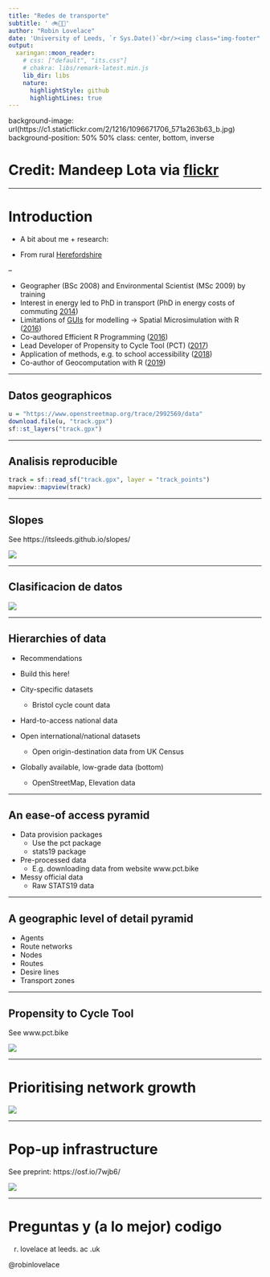 ```yaml
---
title: "Redes de transporte"
subtitle: ' 🚲🚃🚀'
author: "Robin Lovelace"
date: 'University of Leeds, `r Sys.Date()`<br/><img class="img-footer" alt="" src="http://www.stephanehess.me.uk/images/picture3.png">'
output:
  xaringan::moon_reader:
    # css: ["default", "its.css"]
    # chakra: libs/remark-latest.min.js
    lib_dir: libs
    nature:
      highlightStyle: github
      highlightLines: true
---
```


background-image: url(https://c1.staticflickr.com/2/1216/1096671706_571a263b63_b.jpg)
background-position: 50% 50%
class: center, bottom, inverse

# Credit: Mandeep Lota via [flickr](https://www.flickr.com/photos/deepster2k/1096671706)

---

# Introduction

- A bit about me + research:

- From rural [Herefordshire](https://www.openstreetmap.org/search?query=herefordshire#map=10/52.1116/-2.7397)

--

- Geographer (BSc 2008) and Environmental Scientist (MSc 2009) by training
- Interest in energy led to PhD in transport (PhD in energy costs of commuting [2014](http://etheses.whiterose.ac.uk/5027/))
- Limitations of [GUIs](https://twitter.com/robinlovelace/status/1129404652150243329) for modelling -> Spatial Microsimulation with R ([2016](https://spatial-microsim-book.robinlovelace.net/))
- Co-authored Efficient R Programming ([2016](https://csgillespie.github.io/efficientR/))
- Lead Developer of Propensity to Cycle Tool (PCT) ([2017](https://www.jtlu.org/index.php/jtlu/article/view/862))
- Application of methods, e.g. to school accessibility ([2018](http://eprints.whiterose.ac.uk/121439/))
- Co-author of Geocomputation with R ([2019](http://geocompr.robinlovelace.net/transport.html))

---

## Datos geographicos

```r
u = "https://www.openstreetmap.org/trace/2992569/data"
download.file(u, "track.gpx")
sf::st_layers("track.gpx")
```

---

## Analisis reproducible

```r
track = sf::read_sf("track.gpx", layer = "track_points")
mapview::mapview(track)
```

---

## Slopes

See https://itsleeds.github.io/slopes/

![](https://itsleeds.github.io/slopes/reference/figures/README-plot_slope-1.png)

---

## Clasificacion de datos

![](https://user-images.githubusercontent.com/1825120/81728645-b285e480-9482-11ea-9527-6b2ceb4f19b1.png)

---

## Hierarchies of data

- Recommendations

- Build this here!

- City-specific datasets
  - Bristol cycle count data

- Hard-to-access national data

- Open international/national datasets
  - Open origin-destination data from UK Census

- Globally available, low-grade data (bottom)
  - OpenStreetMap, Elevation data

---

## An ease-of access pyramid

- Data provision packages
  - Use the pct package
  - stats19 package

- Pre-processed data
  - E.g. downloading data from website www.pct.bike

- Messy official data
  - Raw STATS19 data

---

## A geographic level of detail pyramid

- Agents
- Route networks
- Nodes
- Routes
- Desire lines
- Transport zones

---

## Propensity to Cycle Tool

See www.pct.bike

![](https://raw.githubusercontent.com/npct/pct-team/master/figures/front-page-leeds-pct-demo.png)

---

# Prioritising network growth

![](https://www.cyipt.bike/images/home-example.png)

---

# Pop-up infrastructure

See preprint: https://osf.io/7wjb6/

![](https://raw.githubusercontent.com/cyipt/popupCycleways/master/figures/results-leeds.png)

---

# Preguntas y (a lo mejor) codigo

r. lovelace at leeds. ac .uk

@robinlovelace